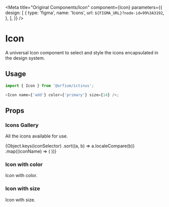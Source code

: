
<Meta
  title="Original Components/Icon"
  component={Icon}
  parameters={{
    design: [
      {
        type: 'figma',
        name: 'Icons',
        url: `${FIGMA_URL}?node-id=99%3A3192`,
      },
    ],
  }}
/>

# Icon

A universal Icon component to select and style the icons encapsulated in the design system.

## Usage

```js
import { Icon } from '@orfium/ictinus';

<Icon name={'add'} color={'primary'} size={14} />;
```

## Props

<Props of={Icon} />

### Icons Gallery

All the icons available for use.

<Preview>
  <Story name="Icons Gallery">
    <Stack>
      {Object.keys(iconSelector)
        .sort((a, b) => a.localeCompare(b))
        .map((iconName) => (
          <PresentComponent key={iconName} name={iconName} width={150}>
            <Icon name={iconName} color={'darkGrey'} />
          </PresentComponent>
        ))}
    </Stack>
  </Story>
</Preview>

### Icon with color

Icon with color.

<Preview>
  <Story name="Icon with color">
    <Stack>
      <PresentComponent name={'primary'}>
        <Icon name={'add'} color={'primary'} />
      </PresentComponent>
      <PresentComponent name={'secondary'}>
        <Icon name={'add'} color={'secondary'} />
      </PresentComponent>
      <PresentComponent name={'success'}>
        <Icon name={'add'} color={'success'} />
      </PresentComponent>
      <PresentComponent name={'error'}>
        <Icon name={'add'} color={'error'} />
      </PresentComponent>
      <PresentComponent name={'info'}>
        <Icon name={'add'} color={'info'} />
      </PresentComponent>
      <PresentComponent name={'warning'}>
        <Icon name={'add'} color={'warning'} />
      </PresentComponent>
      <PresentComponent name={'primary'}>
        <Icon name={'add'} color={'primary'} />
      </PresentComponent>
      <PresentComponent name={'secondary'}>
        <Icon name={'add'} color={'secondary'} />
      </PresentComponent>
      <PresentComponent name={'custom'}>
        <Icon name={'add'} color={'#de5798'} />
      </PresentComponent>
    </Stack>
  </Story>
</Preview>

### Icon with size

Icon with size.

<Preview>
  <Story name="Icon with size">
    <Stack>
      <PresentComponent name={'default'}>
        <Icon name={'add'} />
      </PresentComponent>
      <PresentComponent name={'20'}>
        <Icon name={'add'} size={20} />
      </PresentComponent>
      <PresentComponent name={'46'}>
        <Icon name={'add'} size={46} />
      </PresentComponent>
    </Stack>
  </Story>
</Preview>
